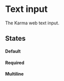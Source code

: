 
<Meta title="Components/TextInput" component={TextInput} />

# Text input

The Karma web text input.

## States

#### Default

<Preview>
  <Story name="default">
    <div style={{background: '#20252E', padding: '20px'}}>
      <TextInput bordered placeholder="It is a default placeholder" label="Default" />
    </div>
  </Story>
</Preview>

#### Required

<Preview>
  <Story name="required">
    <div style={{background: '#20252E', padding: '20px'}}>
      <TextInput bordered placeholder="It is required" label="required" required />
    </div>
  </Story>
</Preview>

#### Multiline

<Preview>
  <Story name="multiline">
    <div style={{background: '#20252E', padding: '20px'}}>
      <TextInput bordered placeholder="It is multiline" label="required" multiline />
    </div>
  </Story>
</Preview>